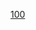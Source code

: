 {{Navbox
|name = 奥林匹克运动会田径比赛女子100米冠军
|title = [[File:Olympic rings.svg|30px]] [[奧林匹克運動會女子田徑獎牌得主列表|奥林匹克运动会田径比赛女子100米冠军]]
| titlestyle=background:gold;
| liststyle = text-align:left;
| listclass = plainlist
| list1 = {{div col|colwidth=20em}}
* 1928：{{flagicon|USA|1912}} [[贝蒂·鲁宾逊]]
* 1932：{{flagicon|POL|1928}} [[斯坦尼斯瓦娃·瓦拉谢维奇]]
* 1936：{{flagicon|USA|1912}} [[海伦·斯蒂芬斯]]
* 1948：{{flagicon|NED}} [[范妮·布兰克尔斯-科恩]]
* 1952：{{flagicon|AUS}} [[玛乔丽·杰克逊-纳尔逊|玛乔丽·杰克逊]]
* 1956：{{flagicon|AUS}} [[贝蒂·卡思伯特]]
* 1960：{{flagicon|USA}} [[威瑪·魯道夫]]
* 1964：{{flagicon|USA}} [[怀米娅·泰厄斯]]
* 1968：{{flagicon|USA}} [[怀米娅·泰厄斯]]
* 1972：{{flagicon|GDR}} [[雷娜特·施特歇尔]]
* 1976：{{flagicon|FRG}} [[安妮格雷特·里希特]]
* 1980：{{flagicon|URS}} [[林德米拉·孔德拉季耶娃]]
* 1984：{{flagicon|USA}} [[伊芙琳·阿什福德]]
* 1988：{{flagicon|USA}} [[弗洛伦斯·格里菲斯-乔伊娜]]
* 1992：{{flagicon|USA}} [[盖尔·德弗斯]]
* 1996：{{flagicon|USA}} [[盖尔·德弗斯]]
* 2000：''空缺''
* 2004：{{flagicon|BLR}} [[尤里娅·尼斯特连科]]
* 2008：{{flagicon|JAM}} [[谢莉-安·弗雷泽]]
* 2012：{{flagicon|JAM}} [[谢莉-安·弗雷泽]]
* 2016：{{flagicon|JAM}} [[伊莱恩·汤普森]]
* 2020：{{flagicon|JAM}} [[伊莱恩·汤普森]]
{{div col end}}
}}<noinclude>
[[Category:奥林匹克运动会田径比赛冠军导航模板|100]]
</noinclude>